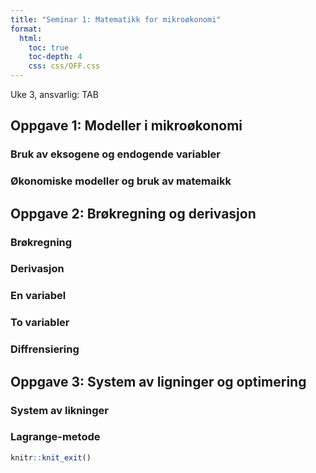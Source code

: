 ```yaml
---
title: "Seminar 1: Matematikk for mikroøkonomi"
format:
  html:
    toc: true
    toc-depth: 4
    css: css/OFF.css
---
```


Uke 3, ansvarlig: TAB


::: {.content-visible when-profile="internal"}
## Oppgave 1: Modeller i mikroøkonomi

### Bruk av eksogene og endogende variabler
### Økonomiske modeller og bruk av matemaikk

## Oppgave 2: Brøkregning og derivasjon
### Brøkregning
### Derivasjon
### En variabel
### To variabler
### Diffrensiering
## Oppgave 3: System av ligninger og optimering
### System av likninger
### Lagrange-metode
:::

```r
knitr::knit_exit()
```



